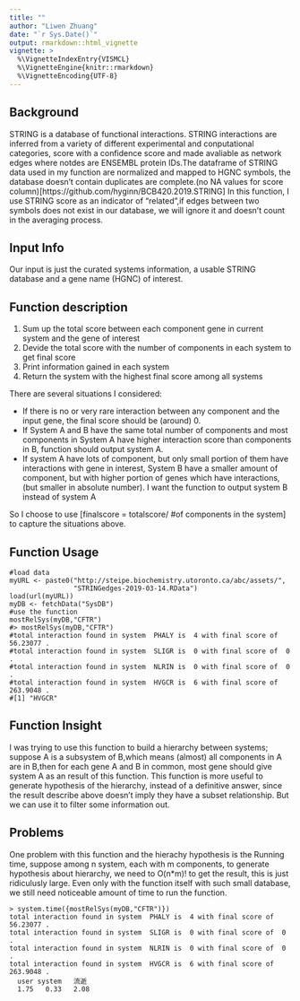 ```yaml
---
title: ""
author: "Liwen Zhuang"
date: "`r Sys.Date()`"
output: rmarkdown::html_vignette
vignette: >
  %\VignetteIndexEntry{VISMCL}
  %\VignetteEngine{knitr::rmarkdown}
  %\VignetteEncoding{UTF-8}
---
```


## Background 
STRING is a database of functional interactions. STRING interactions are inferred from a variety of different experimental and conputational categories, score with a confidence score and made avaliable as network edges where notdes are ENSEMBL protein IDs.The dataframe of STRING data used in my function are normalized and mapped to HGNC symbols, the database doesn't contain duplicates are complete.(no NA values for score column)[https://github.com/hyginn/BCB420.2019.STRING]
In this function, I use STRING score as an indicator of "related",if edges between two symbols does not exist in our database, we will ignore it and doesn't count in the averaging process.

## Input Info
Our input is just the curated systems information, a usable STRING database and a gene name (HGNC) of interest.

## Function description
1. Sum up the total score between each component gene in current system and the gene of interest
2. Devide the total score with the number of components in each system to get final score
3. Print information gained in each system
4. Return the system with the highest final score among all systems

There are several situations I considered: 

* If there is no or very rare interaction between any component and the input gene, the final score should be (around) 0.
* If System A and B have the same total number of components and most components in System A have higher interaction score than components in B, function should output system A.
* If system A have lots of component, but only small portion of them have interactions with gene in interest, System B have a smaller amount of component, but with higher portion of genes which have interactions,(but smaller in absolute number). I want the function to output system B instead of system A

So I choose to use [finalscore = totalscore/ #of components in the system] to capture the situations above.

## Function Usage
```
#load data
myURL <- paste0("http://steipe.biochemistry.utoronto.ca/abc/assets/",
                "STRINGedges-2019-03-14.RData")
load(url(myURL))
myDB <- fetchData("SysDB")
#use the function
mostRelSys(myDB,"CFTR")
#> mostRelSys(myDB,"CFTR")
#total interaction found in system  PHALY is  4 with final score of  56.23077 .
#total interaction found in system  SLIGR is  0 with final score of  0 .
#total interaction found in system  NLRIN is  0 with final score of  0 .
#total interaction found in system  HVGCR is  6 with final score of  263.9048 .
#[1] "HVGCR"
```

## Function Insight
I was trying to use this function to build a hierarchy between systems; suppose A is a subsystem of B,which means (almost) all components in A are in B,then for each gene A and B in common, most gene should give system A as an result of this function. 
This function is more useful to generate hypothesis of the hierarchy, instead of a definitive answer, since the result describe above doesn't imply they have a subset relationship. But we can use it to filter some information out.

## Problems
One problem with this function and the hierachy hypothesis is the Running time, suppose among n system, each with m components, to generate hypothesis about hierarchy, we need to O(n*m)! to get the result, this is just ridiculusly large.
Even only with the function itself with such small database, we still need noticeable amount of time to run the function.
```
> system.time({mostRelSys(myDB,"CFTR")})
total interaction found in system  PHALY is  4 with final score of  56.23077 .
total interaction found in system  SLIGR is  0 with final score of  0 .
total interaction found in system  NLRIN is  0 with final score of  0 .
total interaction found in system  HVGCR is  6 with final score of  263.9048 .
  user system   流逝 
  1.75   0.33   2.08 
```
